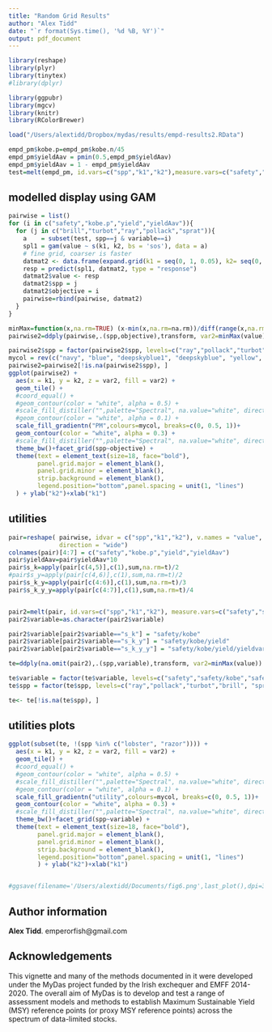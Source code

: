 ```yaml
---
title: "Random Grid Results"
author: "Alex Tidd"
date: "`r format(Sys.time(), '%d %B, %Y')`"
output: pdf_document
---
```



```r
library(reshape)
library(plyr)
library(tinytex)
#library(dplyr)

library(ggpubr)
library(mgcv)
library(knitr)
library(RColorBrewer)
```


```r
load("/Users/alextidd/Dropbox/mydas/results/empd-results2.RData")
```

```r
empd_pm$kobe.p=empd_pm$kobe.n/45
empd_pm$yieldAav = pmin(0.5,empd_pm$yieldAav)
empd_pm$yieldAav = 1 - empd_pm$yieldAav
test=melt(empd_pm, id.vars=c("spp","k1","k2"),measure.vars=c("safety","kobe.p","yield","yieldAav"))
```

## modelled display using GAM
```r
pairwise = list()
for (i in c("safety","kobe.p","yield","yieldAav")){
  for (j in c("brill","turbot","ray","pollack","sprat")){
    a    = subset(test, spp==j & variable==i)
    spl1 = gam(value ~ s(k1, k2, bs = 'sos'), data = a)
    # fine grid, coarser is faster
    datmat2 <- data.frame(expand.grid(k1 = seq(0, 1, 0.05), k2= seq(0, 1, 0.05)))
    resp = predict(spl1, datmat2, type = "response")
    datmat2$value <- resp
    datmat2$spp = j
    datmat2$objective = i
    pairwise=rbind(pairwise, datmat2)
  }
}  
```
```r
minMax=function(x,na.rm=TRUE) (x-min(x,na.rm=na.rm))/diff(range(x,na.rm=na.rm))
pairwise2=ddply(pairwise,.(spp,objective),transform, var2=minMax(value))

pairwise2$spp = factor(pairwise2$spp, levels=c("ray","pollack","turbot","brill", "sprat"))
mycol = rev(c("navy", "blue", "deepskyblue1", "deepskyblue", "yellow", "darkorange", "darkorange4"))
pairwise2=pairwise2[!is.na(pairwise2$spp), ]
ggplot(pairwise2) + 
  aes(x = k1, y = k2, z = var2, fill = var2) + 
  geom_tile() + 
  #coord_equal() +
  #geom_contour(color = "white", alpha = 0.5) + 
  #scale_fill_distiller("",palette="Spectral", na.value="white", direction=1) + 
  #geom_contour(color = "white", alpha = 0.1) + 
  scale_fill_gradientn("PM",colours=mycol, breaks=c(0, 0.5, 1))+
  geom_contour(color = "white", alpha = 0.3) + 
  #scale_fill_distiller("",palette="Spectral", na.value="white", direction=1, breaks=c(0, 0.5, 1))+
  theme_bw()+facet_grid(spp~objective) +
  theme(text = element_text(size=18, face="bold"),
        panel.grid.major = element_blank(),
        panel.grid.minor = element_blank(),
        strip.background = element_blank(),
        legend.position="bottom",panel.spacing = unit(1, "lines")
  ) + ylab("k2")+xlab("k1")
```
## utilities
```r

pair=reshape( pairwise, idvar = c("spp","k1","k2"), v.names = "value", timevar = "objective", 
              direction = "wide") 
colnames(pair)[4:7] = c("safety","kobe.p","yield","yieldAav")
pair$yieldAav=pair$yieldAav*10
pair$s_k=apply(pair[c(4,5)],c(1),sum,na.rm=t)/2
#pair$s_y=apply(pair[c(4,6)],c(1),sum,na.rm=t)/2
pair$s_k_y=apply(pair[c(4:6)],c(1),sum,na.rm=t)/3
pair$s_k_y_y=apply(pair[c(4:7)],c(1),sum,na.rm=t)/4


pair2=melt(pair, id.vars=c("spp","k1","k2"), measure.vars=c("safety","s_k","s_k_y","s_k_y_y"))
pair2$variable=as.character(pair2$variable)

pair2$variable[pair2$variable=="s_k"] = "safety/kobe"
pair2$variable[pair2$variable=="s_k_y"] = "safety/kobe/yield"
pair2$variable[pair2$variable=="s_k_y_y"] = "safety/kobe/yield/yieldvar"

te=ddply(na.omit(pair2),.(spp,variable),transform, var2=minMax(value))

te$variable = factor(te$variable, levels=c("safety","safety/kobe","safety/kobe/yield","safety/kobe/yield/yieldvar"))
te$spp = factor(te$spp, levels=c("ray","pollack","turbot","brill", "sprat"))

te<- te[!is.na(te$spp), ]
```
## utilities plots
```r
ggplot(subset(te, !(spp %in% c("lobster", "razor")))) + 
  aes(x = k1, y = k2, z = var2, fill = var2) + 
  geom_tile() + 
  #coord_equal() +
  #geom_contour(color = "white", alpha = 0.5) + 
  #scale_fill_distiller("",palette="Spectral", na.value="white", direction=1) + 
  #geom_contour(color = "white", alpha = 0.1) + 
  scale_fill_gradientn("utility",colours=mycol, breaks=c(0, 0.5, 1))+
  geom_contour(color = "white", alpha = 0.3) + 
  #scale_fill_distiller("",palette="Spectral", na.value="white", direction=1, breaks=c(0, 0.5, 1))+
  theme_bw()+facet_grid(spp~variable) +
  theme(text = element_text(size=18, face="bold"),
        panel.grid.major = element_blank(),
        panel.grid.minor = element_blank(),
        strip.background = element_blank(),
        legend.position="bottom",panel.spacing = unit(1, "lines")
        ) + ylab("k2")+xlab("k1")


#ggsave(filename='/Users/alextidd/Documents/fig6.png',last_plot(),dpi=300, units='in',width=12,height=14)
```

## Author information

**Alex Tidd**. emperorfish@gmail.com


## Acknowledgements

This vignette and many of the methods documented in it were developed under the MyDas project funded by the Irish exchequer and EMFF 2014-2020. The overall aim of MyDas is to develop and test a range of assessment models and methods to establish Maximum Sustainable Yield (MSY) reference points (or proxy MSY reference points) across the spectrum of data-limited stocks.
